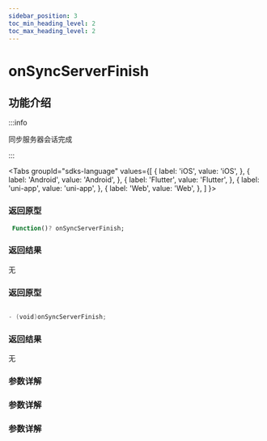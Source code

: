 ```yaml
---
sidebar_position: 3
toc_min_heading_level: 2
toc_max_heading_level: 2
---
```


# onSyncServerFinish

## 功能介绍

:::info

同步服务器会话完成

:::

<Tabs
groupId="sdks-language"
values={[
{ label: 'iOS', value: 'iOS', },
{ label: 'Android', value: 'Android', },
{ label: 'Flutter', value: 'Flutter', },
{ label: 'uni-app', value: 'uni-app', },
{ label: 'Web', value: 'Web', },
]
}>

<TabItem value="Flutter">

### 返回原型

```dart showLineNumbers
 Function()? onSyncServerFinish;
```

### 返回结果

无

</TabItem>

<TabItem value="iOS">

### 返回原型

```swift showLineNumbers

- (void)onSyncServerFinish;

```

### 返回结果

无

</TabItem>

<TabItem value="Android">

### 参数详解

</TabItem>

<TabItem value="Web">

### 参数详解

</TabItem>

<TabItem value="uni-app">

### 参数详解

</TabItem>

</Tabs>
